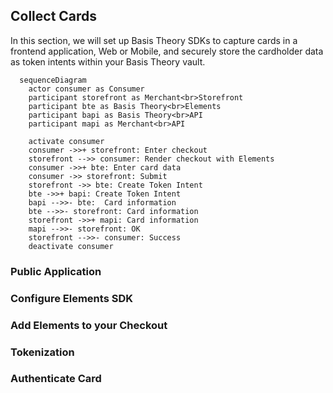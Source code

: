 
## Collect Cards

In this section, we will set up Basis Theory SDKs to capture cards in a frontend application, Web or Mobile, and securely store the cardholder data as token intents within your Basis Theory vault.

```mermaid
  sequenceDiagram
    actor consumer as Consumer
    participant storefront as Merchant<br>Storefront
    participant bte as Basis Theory<br>Elements
    participant bapi as Basis Theory<br>API
    participant mapi as Merchant<br>API

    activate consumer
    consumer ->>+ storefront: Enter checkout
    storefront -->> consumer: Render checkout with Elements
    consumer ->>+ bte: Enter card data
    consumer ->> storefront: Submit
    storefront ->> bte: Create Token Intent
    bte ->>+ bapi: Create Token Intent
    bapi -->>- bte:  Card information
    bte -->>- storefront: Card information
    storefront ->>+ mapi: Card information
    mapi -->>- storefront: OK
    storefront -->>- consumer: Success
    deactivate consumer

```

### Public Application

<PublicApplicationSection />

### Configure Elements SDK

<ConfigureElementsSection />

### Add Elements to your Checkout

<AddElementsSection/>

### Tokenization

<TokenizationSection />

### Authenticate Card

<AuthenticateCardSection />
